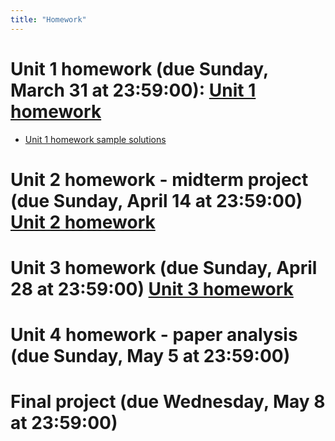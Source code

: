 ```yaml
---
title: "Homework"
---
```


# Unit 1 homework (due Sunday, March 31 at 23:59:00): [Unit 1 homework](homeworks/Unit 1 homework/homework.1.zip)

  - [Unit 1 homework sample solutions](homeworks/Unit 1 homework/homework.1.sample.solutions.zip)

# Unit 2 homework - midterm project (due Sunday, April 14 at 23:59:00) [Unit 2 homework](homeworks/Unit 2 homework - midterm/homework.2.midterm.zip)

# Unit 3 homework (due Sunday, April 28 at 23:59:00) [Unit 3 homework](homeworks/Unit 3 homework/homework.3.zip)

# Unit 4 homework - paper analysis (due Sunday, May 5 at 23:59:00)

# Final project (due Wednesday, May 8 at 23:59:00)
